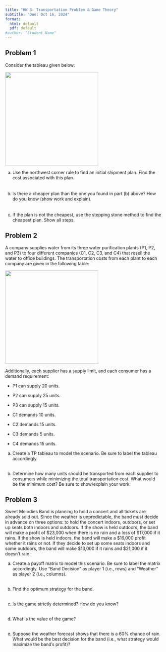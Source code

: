 ```yaml
---
title: "HW 3: Transportation Problem & Game Theory"
subtitle: "Due: Oct 16, 2024"
format:
  html: default
  pdf: default
#author: "Student Name"
---
```


## Problem 1

Consider the tableau given below:

![](/img/t1.png){fig-align="center" width="300"}

a.  Use the northwest corner rule to find an initial shipment plan. Find the cost associated with this plan. <br> <br><br> \newpage
b.  Is there a cheaper plan than the one you found in part (b) above? How do you know (show work and explain). <br> <br><br> \newpage
c.  If the plan is not the cheapest, use the stepping stone method to find the cheapest plan. Show all steps. \newpage

## Problem 2

A company supplies water from its three water purification plants (P1, P2, and P3) to four different companies (C1, C2, C3, and C4) that resell the water to office buildings. The transportation costs from each plant to each company are given in the following table:

![](/img/c1.png){fig-align="center" width="300"}

Additionally, each supplier has a supply limit, and each consumer has a demand requirement:

-    P1 can supply 20 units.

-    P2 can supply 25 units.

-    P3 can supply 15 units.

-    C1 demands 10 units.

-   C2 demands 15 units.

-    C3 demands 5 units.

-    C4 demands 15 units.

a.  Create a TP tableau to model the scenario. Be sure to label the tableau accordingly. <br><br>

    \newpage

b.  Determine how many units should be transported from each supplier to consumers while minimizing the total transportation cost. What would be the minimum cost? Be sure to show/explain your work.

\newpage

## Problem 3

Sweet Melodies Band is planning to hold a concert and all tickets are already sold out. Since the weather is unpredictable, the band must decide in advance on three options: to hold the concert indoors, outdoors, or set up seats both indoors and outdoors. If the show is held outdoors, the band will make a profit of \$23,000 when there is no rain and a loss of \$17,000 if it rains. If the show is held indoors, the band will make a \$16,000 profit whether it rains or not. If they decide to set up some seats indoors and some outdoors, the band will make \$13,000 if it rains and \$21,000 if it doesn’t rain.

a.  Create a payoff matrix to model this scenario. Be sure to label the matrix accordingly. Use “Band Decision” as player 1 (i.e., rows) and “Weather” as player 2 (i.e., columns).<br> <br>

    \vspace{3in}

b.  Find the optimum strategy for the band.<br> <br>

    \vspace{3in}

c.  Is the game strictly determined? How do you know? <br> <br>

    \vspace{3in}

d.  What is the value of the game?<br> <br>

    \vspace{3in}

e.  Suppose the weather forecast shows that there is a 60% chance of rain. What would be the best decision for the band (i.e., what strategy would maximize the band's profit)?

\newpage
